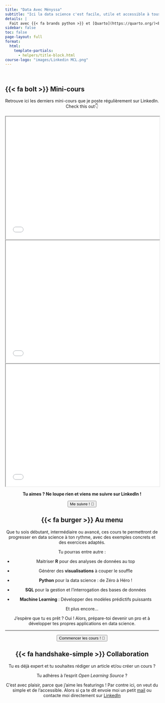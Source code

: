 ```yaml
---
title: "Data Avec Ményssa"
subtitle: "Ici la data science c'est facile, utile et accessible à tous. No Bullshit, juste l'essentiel pour pratiquer et performer !"
details: |
  Fait avec {{< fa brands python >}} et [Quarto](https://quarto.org/)<br> [Voir sur {{< fa brands github >}} GitHub](https://github.com/universdesdonnees/poo_en_python)<br>Par Ményssa Cherifa-Luron, PhD
sidebar: false
toc: false
page-layout: full
format:
  html:
    template-partials:
      - helpers/title-block.html
course-logo: "images/Linkedin MCL.png"
---
```


::: {.home}
:::

<br>

## {{< fa bolt >}} Mini-cours
```{=html}
<div style= "text-align: center">
  Retrouve ici les derniers mini-cours que je poste régulièrement sur LinkedIn. <br> Check this out👇
<div>
<br>
<div class="grid title-block">
  <div class="g-col-12 g-col-sm-4">
    <iframe width="100%" height="400" src="pdf/Carroussel_poo1.pdf"></iframe>
  </div>
  <div class="g-col-12 g-col-sm-4">
    <iframe width="100%" height="400" src="pdf/python_style.pdf"></iframe>
  </div>   
  <div class="g-col-12 g-col-sm-4">
    <iframe width="100%" height="400" src="pdf/storytelling_scr.pdf"></iframe>
  </div>
</div>
<div style= "text-align: center">
  <p><strong>Tu aimes ? Ne loupe rien et viens me suivre sur LinkedIn !</strong><p>
  <a href="https://www.linkedin.com/in/menyssacherifaluron/">
    <button class="button-61"> Me suivre ! 🚀</button>
  </a>
</div>
```   
## {{< fa burger >}} Au menu

Que tu sois débutant, intermédiaire ou avancé, ces cours te permettront de progresser en data science à ton rythme, avec des exemples concrets et des exercices adaptés. 

Tu pourras entre autre :

- Maitriser **R** pour des analyses de données au top

- Générer des **visualisations** à couper le souffle

- **Python** pour la data science : de Zéro à Héro !

- **SQL** pour la gestion et l'interrogation des bases de données

- **Machine Learning** : Développer des modèles prédictifs puissants

Et plus encore...

J'espère que tu es prêt ? Oui ! Alors, prépare-toi devenir un pro et à développer tes propres applications en data science.

-----------------
```{=html}
<div style="text-align: center">
  <a href="cours/index.qmd">
    <button class="button-61"> Commencer les cours ! 🚀</button>
  </a>
</div>
```
## {{< fa handshake-simple >}} Collaboration 

Tu es déjà expert et tu souhaites rédiger un article et/ou créer un cours ?

Tu adhères à l'esprit *Open Learning Source* ?

C'est avec plaisir, parce que j'aime les featurings ! Par contre ici, on veut du simple et de l'accessible. Alors si ça te dit envoie moi un petit [mail](cmenyssa@live.fr) ou contacte moi directement sur [LinkedIn](https://www.linkedin.com/in/menyssacherifaluron/)
